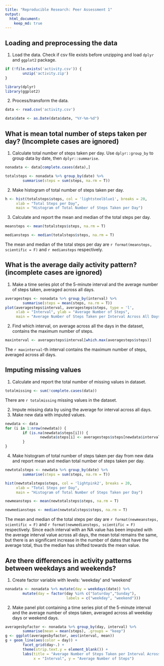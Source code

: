 ```yaml
---
title: "Reproducible Research: Peer Assessment 1"
output: 
  html_document:
    keep_md: true
---
```



## Loading and preprocessing the data

1. Load the data. Check if csv file exists before unzipping and load `dplyr` and `ggplot2` package.

```r
if (!file.exists('activity.csv')) {
        unzip('activity.zip')
}

library(dplyr)
library(ggplot2)
```

2. Process/transform the data.

``` r
data <- read.csv('activity.csv')

data$date <- as.Date(data$date, "%Y-%m-%d")
```


## What is mean total number of steps taken per day? (Incomplete cases are ignored)

1. Calculate total number of steps taken per day. Use `dplyr::group_by` to group data by date, then `dplyr::summarise`.

```r
nonadata <- data[complete.cases(data),] 

totalsteps <- nonadata %>% group_by(date) %>% 
        summarise(steps = sum(steps, na.rm = T))
```

2. Make histogram of total number of steps taken per day.

```r
h <- hist(totalsteps$steps, col = 'lightsteelblue1', breaks = 20,
     xlab = "Total Steps per Day",
     main = "Histogram of Total Number of Steps Taken per Day")
```

3. Calculate and report the mean and median of the total steps per day.

```r
meansteps <- mean(totalsteps$steps, na.rm = T)

mediansteps <- median(totalsteps$steps, na.rm = T)
```

The mean and median of the total steps per day are `r format(meansteps, scientific = F)` and `r mediansteps` respectively.

## What is the average daily activity pattern? (incomplete cases are ignored)

1. Make a time series plot of the 5-minute interval and the average number of steps taken, averaged across all days.

```r
averagesteps <- nonadata %>% group_by(interval) %>%
        summarise(steps = mean(steps, na.rm = T))
plot(averagesteps$interval, averagesteps$steps, type = 'l',
     xlab = "Interval", ylab = "Average Number of Steps",
     main = "Average Number of Steps Taken per Interval Across All Days")
```

2. Find which interval, on average across all the days in the dataset, contains the maximum number of steps.

```r
maxinterval <- averagesteps$interval[which.max(averagesteps$steps)]
```

The `r maxinterval`-th interval contains the maximum number of steps, averaged across all days.

## Imputing missing values

1. Calculate and report the total number of missing values in dataset.

```r
totalmissing <- sum(!complete.cases(data))
```

There are `r totalmissing` missing values in the dataset.

2. Impute missing data by using the average for interval across all days.
3. Make new data with imputed values.

```r
newdata <- data
for (i in 1:nrow(newdata)) {
        if (is.na(newdata$steps[i])) {
                newdata$steps[i] <- averagesteps$steps[newdata$interval[i] == averagesteps$interval]
        }
}
```

4. Make histogram of total number of steps taken per day from new data and report mean and median total number of steps taken per day.

```r
newtotalsteps <- newdata %>% group_by(date) %>%
        summarise(steps = sum(steps, na.rm = T))

hist(newtotalsteps$steps, col = 'lightpink2', breaks = 20,
     xlab = "Total Steps per Day",
     main = "Histogram of Total Number of Steps Taken per Day")

newmeansteps <- mean(newtotalsteps$steps, na.rm = T)

newmediansteps <- median(newtotalsteps$steps, na.rm = T)
```

The mean and median of the total steps per day are `r format(newmeansteps, scientific = F)` and `r format(newmediansteps, scientific = F)` respectively. Since each interval with an NA value has been imputed with the average interval value across all days, the mean total remains the same, but there is an significant increase in the number of dates that have the average total, thus the median has shifted towards the mean value.

## Are there differences in activity patterns between weekdays and weekends?

1. Create factor variable with levels: 'weekday' and 'weekend'

```r
nonadata <- nonadata %>% mutate(day = weekdays(date)) %>%
        mutate(day = factor(day %in% c("Saturday","Sunday"), 
                            labels = c("weekday", "weekend")))
```

2. Make panel plot containing a time series plot of the 5-minute interval and the average number of steps taken, averaged across all weekday days or weekend days.

```r
averagesbyfactor <- nonadata %>% group_by(day, interval) %>%
        summarise(mean = mean(steps), .groups = "keep")
g <- ggplot(averagesbyfactor, aes(interval, mean))
g + geom_line(aes(color = day)) +
        facet_grid(day~.) +
        theme(strip.text.y = element_blank()) +
        labs(title = "Average Number of Steps Taken per Interval Across Weekends/Weekdays",
             x = "Interval", y = "Average Number of Steps")
```